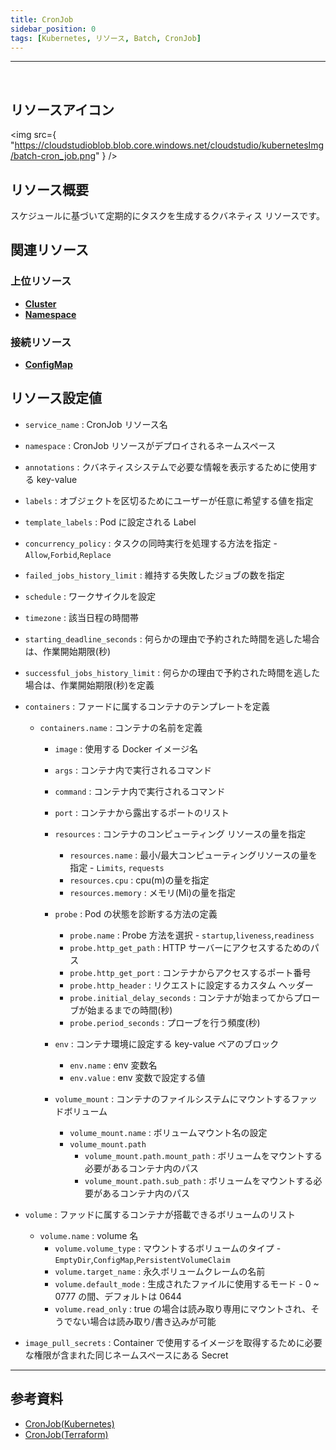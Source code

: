 ```yaml
---
title: CronJob
sidebar_position: 0
tags: [Kubernetes, リソース, Batch, CronJob]
---
```


<hr />
<br />

## リソースアイコン

<img
    src={
        "https://cloudstudioblob.blob.core.windows.net/cloudstudio/kubernetesImg/batch-cron_job.png"
    }
/>

## リソース概要

スケジュールに基づいて定期的にタスクを生成するクバネティス リソースです。

## 関連リソース

### 上位リソース

-   [**Cluster**](https://docs.cstudio.app/ja/docs/resource/kubernetes/Base/Cluster)
-   [**Namespace**](https://docs.cstudio.app/ja/docs/resource/kubernetes/Core/Namespace)

### 接続リソース

-   [**ConfigMap**](https://docs.cstudio.app/ja/docs/resource/kubernetes/Core/ConfigMap)

## リソース設定値

-   `service_name` : CronJob リソース名
-   `namespace` : CronJob リソースがデプロイされるネームスペース
-   `annotations` : クバネティスシステムで必要な情報を表示するために使用する key-value
-   `labels` : オブジェクトを区切るためにユーザーが任意に希望する値を指定
-   `template_labels` : Pod に設定される Label
-   `concurrency_policy` : タスクの同時実行を処理する方法を指定 - `Allow`,`Forbid`,`Replace`
-   `failed_jobs_history_limit` : 維持する失敗したジョブの数を指定
-   `schedule` : ワークサイクルを設定
-   `timezone` : 該当日程の時間帯
-   `starting_deadline_seconds` : 何らかの理由で予約された時間を逃した場合は、作業開始期限(秒)
-   `successful_jobs_history_limit` : 何らかの理由で予約された時間を逃した場合は、作業開始期限(秒)を定義

-   `containers` : ファードに属するコンテナのテンプレートを定義

    -   `containers.name` : コンテナの名前を定義

        -   `image` : 使用する Docker イメージ名
        -   `args` : コンテナ内で実行されるコマンド
        -   `command` : コンテナ内で実行されるコマンド
        -   `port` : コンテナから露出するポートのリスト

        -   `resources` : コンテナのコンピューティング リソースの量を指定

            -   `resources.name` : 最小/最大コンピューティングリソースの量を指定 - `Limits`, `requests`
            -   `resources.cpu` : cpu(m)の量を指定
            -   `resources.memory` : メモリ(Mi)の量を指定

        -   `probe` : Pod の状態を診断する方法の定義

            -   `probe.name` : Probe 方法を選択 - `startup`,`liveness`,`readiness`
            -   `probe.http_get_path` : HTTP サーバーにアクセスするためのパス
            -   `probe.http_get_port` : コンテナからアクセスするポート番号
            -   `probe.http_header` : リクエストに設定するカスタム ヘッダー
            -   `probe.initial_delay_seconds` : コンテナが始まってからプローブが始まるまでの時間(秒)
            -   `probe.period_seconds` : プローブを行う頻度(秒)

        -   `env` : コンテナ環境に設定する key-value ペアのブロック

            -   `env.name` : env 変数名
            -   `env.value` : env 変数で設定する値

        -   `volume_mount` : コンテナのファイルシステムにマウントするファッドボリューム
            -   `volume_mount.name` : ボリュームマウント名の設定
            -   `volume_mount.path`
                -   `volume_mount.path.mount_path` : ボリュームをマウントする必要があるコンテナ内のパス
                -   `volume_mount.path.sub_path` : ボリュームをマウントする必要があるコンテナ内のパス

-   `volume` : ファッドに属するコンテナが搭載できるボリュームのリスト

    -   `volume.name` : volume 名
        -   `volume.volume_type` : マウントするボリュームのタイプ - `EmptyDir`,`ConfigMap`,`PersistentVolumeClaim`
        -   `volume.target_name` : 永久ボリュームクレームの名前
        -   `volume.default_mode` : 生成されたファイルに使用するモード - 0 ~ 0777 の間、デフォルトは 0644
        -   `volume.read_only` : true の場合は読み取り専用にマウントされ、そうでない場合は読み取り/書き込みが可能

-   `image_pull_secrets` : Container で使用するイメージを取得するために必要な権限が含まれた同じネームスペースにある Secret

---

## 参考資料

-   [CronJob(Kubernetes)](https://kubernetes.io/docs/concepts/workloads/controllers/cron-jobs/)
-   [CronJob(Terraform)](https://registry.terraform.io/providers/hashicorp/kubernetes/latest/docs/resources/cron_job_v1)

